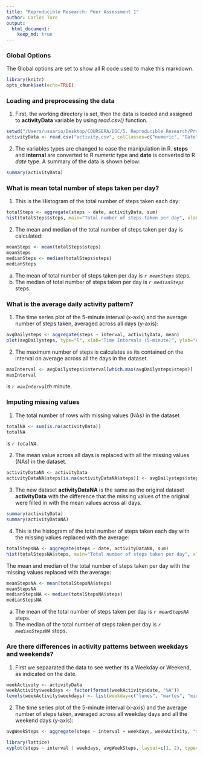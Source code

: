 ```yaml
---
title: "Reproducible Research: Peer Assessment 1"
author: Carlos Toro
output: 
  html_document:
    keep_md: true
---
```


### Global Options

The Global options are set to show all R code used to make this markdown.

```r
library(knitr)
opts_chunk$set(echo=TRUE)
```

### Loading and preprocessing the data

1. First, the working directory is set, then the data is loaded and assigned to **activityData** variable by using *read.csv()* function.
```r
setwd("/Users/usuario/Desktop/COURSERA/DSC/5. Reproducible Research/Project1")
activityData <- read.csv("activity.csv", colClasses=c("numeric", "Date", "numeric"))
```

2. The variables types are changed to ease the manipulation in R. **steps** and **internal** are converted to R *numeric* type and **date** is converted to R *date* type. A summary of the data is shown below:

```r
summary(activityData)
```

### What is mean total number of steps taken per day?

1. This is the Histogram of the total number of steps taken each day:
```r
totalSteps <- aggregate(steps ~ date, activityData, sum)
hist(totalSteps$steps, main="Total number of steps taken per day", xlab = "Total steps", ylab = "Count", col = "blue", breaks = 11)
```

2. The mean and median of the total number of steps taken per day is calculated:
```r
meanSteps <- mean(totalSteps$steps)
meanSteps
medianSteps <- median(totalSteps$steps)
medianSteps
```
  a. The mean of total number of steps taken per day is *`r meanSteps`* steps.
  b. The median of total number of steps taken per day is *`r medianSteps`* steps.

### What is the average daily activity pattern?

1. The time series plot of the 5-minute interval (x-axis) and the average number of steps taken, averaged across all days (y-axis):
```r
avgDailysteps <- aggregate(steps ~ interval, activityData, mean)
plot(avgDailysteps, type="l", xlab="Time Intervals (5-minute)", ylab="Average number of steps taken (all Days)", main = "Average steps taken accross all days", col="blue")
```

2. The maximum number of steps is calculates as its contained on the interval on average across all the days in the dataset. 

```r
maxInterval <- avgDailysteps$interval[which.max(avgDailysteps$steps)]
maxInterval
```
is *`r maxInterval`th* minute.

### Imputing missing values

1. The total number of rows with missing values (NAs) in the dataset 
```r
totalNA <- sum(is.na(activityData))
totalNA
```
is *`r totalNA`*.

2. The mean value across all days is replaced with all the missing values (NAs) in the dataset.
```r
activityDataNA <- activityData
activityDataNA$steps[is.na(activityDataNA$steps)] <- avgDailysteps$steps
```

3. The new dataset **activityDataNA** is the same as the original dataset **activityData** with the difference that the missing values of the original were filled in with the mean values across all days.

```r
summary(activityData)
summary(activityDataNA)
```

4. This is the histogram of the total number of steps taken each day with the missing values replaced with the average:
```r
totalStepsNA <- aggregate(steps ~ date, activityDataNA, sum)
hist(totalStepsNA$steps, main="Total number of steps taken per day", xlab = "Total steps", ylab = "Count", col = "blue", breaks = 11)
```

The mean and median of the total number of steps taken per day with the missing values replaced with the average:
```r
meanStepsNA <- mean(totalStepsNA$steps)
meanStepsNA
medianStepsNA <- median(totalStepsNA$steps)
medianStepsNA
```
a. The mean of the total number of steps taken per day is *`r meanStepsNA`* steps.
b. The median of the total number of steps taken per day is *`r medianStepsNA`* steps.

### Are there differences in activity patterns between weekdays and weekends?

1. First we sepaarated the data to see wether its a Weekday or Weekend, as indicated on the date.
```r
weekActivity <- activityData
weekActivity$weekdays <- factor(format(weekActivity$date, "%A"))
levels(weekActivity$weekdays) <- list(weekday=c("lunes", "martes", "miércoles", "jueves", "viernes"), weekend = c("sábado", "domingo"))

```

2. The time series plot of the 5-minute interval (x-axis) and the average number of steps taken, averaged across all weekday days and all the weekend days (y-axis):

```r
avgWeekSteps <- aggregate(steps ~ interval + weekdays, weekActivity, "mean")

library(lattice)
xyplot(steps ~ interval | weekdays, avgWeekSteps, layout=c(1, 2), type="l", xlab="Interval (5-minute)", ylab="Average number of steps across all days")

```


